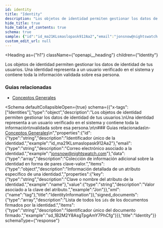 ```yaml
---
id: identity
title: "Identity"
description: "Los objetos de identidad permiten gestionar los datos de identidad de tus usuarios."
hide_title: true
hide_table_of_contents: true
schema: true
sample: {"id":"id_ma21KLsmaslopask912Aa2","email":"jonsnow@nightswatch.com","data":[{"key":"name","value":"Jon"}],"signed_documents":["sd_1B2M2Y8AsgTpgAmY7PhCfg"]}
custom_edit_url: null
---
```



<Heading
  as={"h1"}
  className={"openapi__heading"}
  children={"Identity"}
>
</Heading>



Los objetos de identidad permiten gestionar los datos de identidad de tus usuarios.
Una identidad representa a un usuario verificado en el sistema y contiene toda la información
validada sobre esa persona.

### Guias relacionadas
- [Conceptos Generales](/docs/integration-guide/main/general-concepts)


<Schema
	defaultCollapsibleOpen={true}
  schema={{"x-tags":["Identities"],"type":"object","description":"Los objetos de identidad permiten gestionar los datos de identidad de tus usuarios.\nUna identidad representa a un usuario verificado en el sistema y contiene toda la información\nvalidada sobre esa persona.\n\n### Guias relacionadas\n- [Conceptos Generales](/docs/integration-guide/main/general-concepts)\n","properties":{"id":{"type":"string","description":"Identificador único de la identidad.","example":"id_ma21KLsmaslopask912Aa2"},"email":{"type":"string","description":"Correo electrónico asociado a la identidad.","example":"jonsnow@nightswatch.com"},"data":{"type":"array","description":"Colección de información adicional sobre la identidad en forma de pares clave-valor.","items":{"type":"object","description":"Información detallada de un atributo específico de una identidad.","properties":{"key":{"type":"string","description":"Clave o nombre del atributo de la identidad.","example":"name"},"value":{"type":"string","description":"Valor asociado a la clave del atributo.","example":"Jon"}},"xml":{"name":"tag"},"title":"IdentityInformation"}},"signed_documents":{"type":"array","description":"Lista de todos los `ids` de los documentos firmados por la identidad.","items":{"type":"string","description":"Identificador único del documento firmado.","example":"sd_1B2M2Y8AsgTpgAmY7PhCfg"}}},"title":"Identity"}}
  schemaType={"response"}
>
  
</Schema>
            